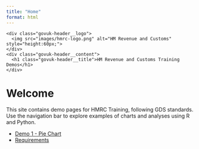 ```yaml
---
title: "Home"
format: html
---
```


<div class="govuk-header">
  <div class="govuk-header__container govuk-width-container">
    <div class="govuk-header__logo">
      <img src="images/hmrc-logo.png" alt="HM Revenue and Customs" style="height:60px;">
    </div>
    <div class="govuk-header__content">
      <h1 class="govuk-header__title">HM Revenue and Customs Training Demos</h1>
    </div>
  </div>
</div>

# Welcome

This site contains demo pages for HMRC Training, following GDS standards.  
Use the navigation bar to explore examples of charts and analyses using R and Python.

- [Demo 1 - Pie Chart](demo1-pie-chart.qmd)
- [Requirements](requirements.qmd)
